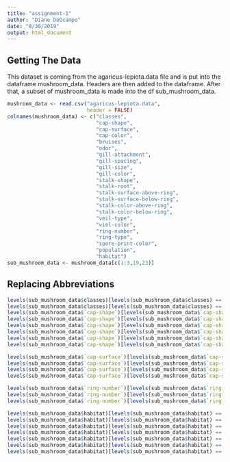 ```yaml
---
title: "assignment-1"
author: "Diane DeOcampo"
date: "8/30/2019"
output: html_document
---
```


## Getting The Data
This dataset is coming from the agaricus-lepiota.data file and is put into the dataframe mushroom_data. Headers are then added to the dataframe. After that, a subset of mushroom_data is made into the df sub_mushroom_data.

```r
mushroom_data <- read.csv("agaricus-lepiota.data",
                          header = FALSE)
colnames(mushroom_data) <- c("classes",
                             "cap-shape",
                             "cap-surface",
                             "cap-color",
                             "bruises",
                             "odor",
                             "gill-attachment",
                             "gill-spacing",
                             "gill-size",
                             "gill-color",
                             "stalk-shape",
                             "stalk-root",
                             "stalk-surface-above-ring",
                             "stalk-surface-below-ring",
                             "stalk-color-above-ring",
                             "stalk-color-below-ring",
                             "veil-type",
                             "viel-color",
                             "ring-number",
                             "ring-type",
                             "spore-print-color",
                             "population",
                             "habitat")
sub_mushroom_data <- mushroom_data[c(1:3,19,23)]

```

## Replacing Abbreviations
```r
levels(sub_mushroom_data$classes)[levels(sub_mushroom_data$classes) == "e"] <- "edible"
levels(sub_mushroom_data$classes)[levels(sub_mushroom_data$classes) == "p"] <- "poisonous"
levels(sub_mushroom_data$`cap-shape`)[levels(sub_mushroom_data$`cap-shape`) == "b"] <- "bell"
levels(sub_mushroom_data$`cap-shape`)[levels(sub_mushroom_data$`cap-shape`) == "c"] <- "conical"
levels(sub_mushroom_data$`cap-shape`)[levels(sub_mushroom_data$`cap-shape`) == "x"] <- "convex"
levels(sub_mushroom_data$`cap-shape`)[levels(sub_mushroom_data$`cap-shape`) == "f"] <- "flat"
levels(sub_mushroom_data$`cap-shape`)[levels(sub_mushroom_data$`cap-shape`) == "k"] <- "knobbed"
levels(sub_mushroom_data$`cap-shape`)[levels(sub_mushroom_data$`cap-shape`) == "s"] <- "sunken"

levels(sub_mushroom_data$`cap-surface`)[levels(sub_mushroom_data$`cap-surface`) == "f"] <- "fibrous"
levels(sub_mushroom_data$`cap-surface`)[levels(sub_mushroom_data$`cap-surface`) == "g"] <- "grooves"
levels(sub_mushroom_data$`cap-surface`)[levels(sub_mushroom_data$`cap-surface`) == "y"] <- "scaly"
levels(sub_mushroom_data$`cap-surface`)[levels(sub_mushroom_data$`cap-surface`) == "s"] <- "smooth"

levels(sub_mushroom_data$`ring-number`)[levels(sub_mushroom_data$`ring-number`) == "n"] <- "none"
levels(sub_mushroom_data$`ring-number`)[levels(sub_mushroom_data$`ring-number`) == "o"] <- "one"
levels(sub_mushroom_data$`ring-number`)[levels(sub_mushroom_data$`ring-number`) == "t"] <- "two"

levels(sub_mushroom_data$habitat)[levels(sub_mushroom_data$habitat) == "g"] <- "grasses"
levels(sub_mushroom_data$habitat)[levels(sub_mushroom_data$habitat) == "l"] <- "leaves"
levels(sub_mushroom_data$habitat)[levels(sub_mushroom_data$habitat) == "m"] <- "meadows"
levels(sub_mushroom_data$habitat)[levels(sub_mushroom_data$habitat) == "p"] <- "paths"
levels(sub_mushroom_data$habitat)[levels(sub_mushroom_data$habitat) == "u"] <- "urban"
levels(sub_mushroom_data$habitat)[levels(sub_mushroom_data$habitat) == "w"] <- "waste"
levels(sub_mushroom_data$habitat)[levels(sub_mushroom_data$habitat) == "d"] <- "woods"
```